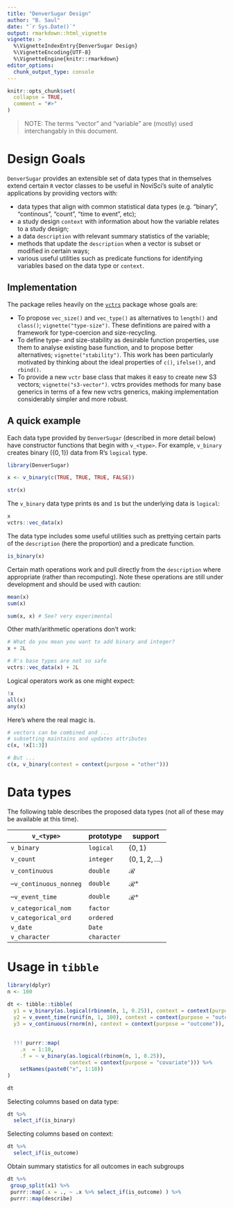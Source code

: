 ```yaml
---
title: "DenverSugar Design"
author: "B. Saul"
date: "`r Sys.Date()`"
output: rmarkdown::html_vignette
vignette: >
  %\VignetteIndexEntry{DenverSugar Design}
  %\VignetteEncoding{UTF-8}
  %\VignetteEngine{knitr::rmarkdown}
editor_options: 
  chunk_output_type: console
---
```


```r
knitr::opts_chunk$set(
  collapse = TRUE,
  comment = "#>"
)
```

> NOTE: The terms "vector" and "variable" are (mostly) used interchangably in this document.

# Design Goals

`DenverSugar` provides an extensible set of data types that in themselves extend certain `R` vector classes to be useful in NoviSci's suite of analytic applications by providing vectors with:

   * data types that align with common statistical data types (e.g. "binary", "continous", "count", "time to event", etc);
   * a study design `context` with information about how the variable relates to a study design;
   * a data `description` with relevant summary statistics of the variable;
   * methods that update the `description` when a vector is subset or modified in certain ways;
   * various useful utilities such as predicate functions for identifying variables based on the data type or `context`.
   
## Implementation

The package relies heavily on the [`vctrs`](https://vctrs.r-lib.org/index.html) package whose goals are:

* To propose `vec_size()` and `vec_type()` as alternatives to `length()` and `class()`; `vignette("type-size")`. These definitions are paired with a framework for type-coercion and size-recycling.
* To define type- and size-stability as desirable function properties, use them to analyse existing base function, and to propose better alternatives; `vignette("stability")`. This work has been particularly motivated by thinking about the ideal properties of `c()`, `ifelse()`, and `rbind()`.
* To provide a new `vctr` base class that makes it easy to create new S3 vectors; `vignette("s3-vector")`. vctrs provides methods for many base generics in terms of a few new vctrs generics, making implementation considerably simpler and more robust.

## A quick example

Each data type provided by `DenverSugar` (described in more detail below) have constructor functions that begin with `v_<type>`. For example, `v_binary` creates binary ($\{0, 1\}$) data from R's `logical` type.

```r
library(DenverSugar)

x <- v_binary(c(TRUE, TRUE, TRUE, FALSE))

str(x)
```

The `v_binary` data type prints `0`s and `1`s but the underlying data is `logical`:

```r
x
vctrs::vec_data(x)
```

The data type includes some useful utilities such as prettying certain parts of the `description` (here the proportion) and a predicate function.

```r
is_binary(x)
```

Certain math operations work and pull directly from the `description` where appropriate (rather than recomputing). Note these operations are still under development and should be used with caution:
```r
mean(x)
sum(x)

sum(x, x) # See? very experimental

```

Other math/arithmetic operations don't work:
```r
# What do you mean you want to add binary and integer?
x + 2L 

# R's base types are not so safe
vctrs::vec_data(x) + 2L
```

Logical operators work as one might expect: 

```r
!x
all(x)
any(x)
```

Here's where the real magic is. 

```r
# vectors can be combined and ...
# subsetting maintains and updates attributes
c(x, !x[1:3])

# But ...
c(x, v_binary(context = context(purpose = "other")))

```

# Data types

The following table describes the proposed data types (not all of these may be available at this time).

| `v_<type>`               | prototype    | support            | 
|--------------------------|--------------|--------------------|
| `v_binary`               | `logical`    | $\{0, 1\}$         |
| `v_count `               | `integer`    | $(0, 1, 2, \dots)$ |
| `v_continuous`           | `double`     | $\mathcal{R}$      |
| --`v_continuous_nonneg`  | `double`     | $\mathcal{R}^+$    |
| --`v_event_time`         | `double`     | $\mathcal{R}^+$    |
| `v_categorical_nom`      | `factor`     | |
| `v_categorical_ord`      | `ordered`    | |
| `v_date`                 | `Date`       | |
| `v_character`            | `character`  | |

# Usage in `tibble`

```r
library(dplyr)
n <- 100 

dt <- tibble::tibble(
  y1 = v_binary(as.logical(rbinom(n, 1, 0.25)), context = context(purpose = "outcome")),
  y2 = v_event_time(runif(n, 1, 100), context = context(purpose = "outcome")),
  y3 = v_continuous(rnorm(n), context = context(purpose = "outcome")),
  
  
  !!! purrr::map(
    .x  = 1:10, 
    .f = ~ v_binary(as.logical(rbinom(n, 1, 0.25)), 
                    context = context(purpose = "covariate"))) %>%
    setNames(paste0("x", 1:10))
)

dt
```

Selecting columns based on data type:

```r
dt %>%
  select_if(is_binary)
```

Selecting columns based on context:

```r
dt %>%
  select_if(is_outcome)
```

Obtain summary statistics for all outcomes in each subgroups 

```r
dt %>%
 group_split(x1) %>%
 purrr::map(.x = ., ~ .x %>% select_if(is_outcome) ) %>%
 purrr::map(describe)
```
